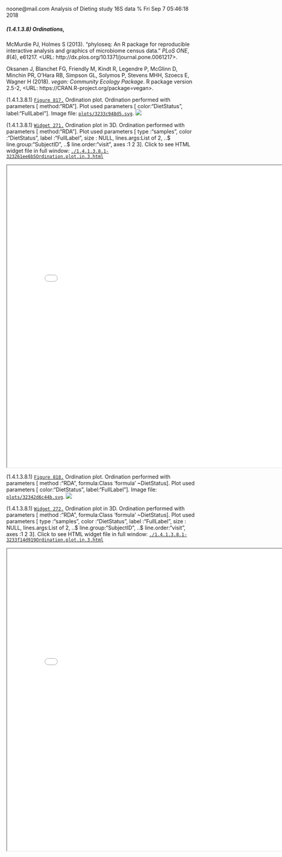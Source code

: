 noone@mail.com
Analysis of Dieting study 16S data
% Fri Sep  7 05:46:18 2018



##### \(1.4.1.3.8\) Ordinations, 



McMurdie PJ, Holmes S (2013). “phyloseq: An R package for reproducible interactive analysis and graphics of microbiome census data.” _PLoS
ONE_, *8*(4), e61217. <URL: http://dx.plos.org/10.1371/journal.pone.0061217>.


Oksanen J, Blanchet FG, Friendly M, Kindt R, Legendre P, McGlinn D, Minchin PR, O'Hara RB, Simpson GL, Solymos P, Stevens MHH, Szoecs E, Wagner
H (2018). _vegan: Community Ecology Package_. R package version 2.5-2, <URL: https://CRAN.R-project.org/package=vegan>.





\(1.4.1.3.8.1\) <a name="figure.817"></a>[`Figure 817.`](#figure.817) Ordination plot. Ordination performed with parameters [ method:"RDA"]. 
               Plot used parameters [ color:"DietStatus", label:"FullLabel"].  Image file: [`plots/3233c948d5.svg`](plots/3233c948d5.svg).
![](plots/3233c948d5.svg)




\(1.4.1.3.8.1\) <a name="widget.271"></a>[`Widget 271.`](#widget.271) Ordination plot in 3D. Ordination performed with parameters [ method:"RDA"]. 
               Plot used parameters [ type      :"samples", color     :"DietStatus", label     :"FullLabel", size      : NULL, lines.args:List of 2,  ..$ line.group:"SubjectID",  ..$ line.order:"visit", axes      :1 2 3]. Click to see HTML widget file in full window: [`./1.4.1.3.8.1-323261ee6b5Ordination.plot.in.3.html`](./1.4.1.3.8.1-323261ee6b5Ordination.plot.in.3.html)



<iframe src="./1.4.1.3.8.1-323261ee6b5Ordination.plot.in.3.html" width="800" height="800"> </iframe>




\(1.4.1.3.8.1\) <a name="figure.818"></a>[`Figure 818.`](#figure.818) Ordination plot. Ordination performed with parameters [ method :"RDA", formula:Class 'formula' ~DietStatus]. 
               Plot used parameters [ color:"DietStatus", label:"FullLabel"].  Image file: [`plots/32342d6c44b.svg`](plots/32342d6c44b.svg).
![](plots/32342d6c44b.svg)




\(1.4.1.3.8.1\) <a name="widget.272"></a>[`Widget 272.`](#widget.272) Ordination plot in 3D. Ordination performed with parameters [ method :"RDA", formula:Class 'formula' ~DietStatus]. 
               Plot used parameters [ type      :"samples", color     :"DietStatus", label     :"FullLabel", size      : NULL, lines.args:List of 2,  ..$ line.group:"SubjectID",  ..$ line.order:"visit", axes      :1 2 3]. Click to see HTML widget file in full window: [`./1.4.1.3.8.1-3233f14d919Ordination.plot.in.3.html`](./1.4.1.3.8.1-3233f14d919Ordination.plot.in.3.html)



<iframe src="./1.4.1.3.8.1-3233f14d919Ordination.plot.in.3.html" width="800" height="800"> </iframe>